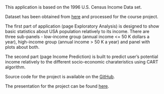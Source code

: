 
This application is based on the 1996 U.S. Census Income Data set.

Dataset has been obtained from [here](http://archive.ics.uci.edu/ml/datasets/Census+Income) and processed for the course project. 

The first part of application (page Exploratory Analysis) is designed to show basic statistics about USA population relatively to its income. There are three sub-panels - low-income group (annual income <= 50 K dollars a year), high-income group (annual income > 50 K a year) and panel with plots about both.

The second part (page Income Prediction) is built to predict user's potential income relatively to the different socio-economic charateristics using CART algorithm.

Source code for the project is available on the [GitHub]().

The presentation for the project can be found [here]().


